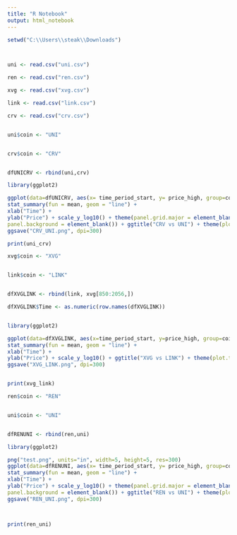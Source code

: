 ```yaml
---
title: "R Notebook"
output: html_notebook
---
```


```r
setwd("C:\\Users\\steak\\Downloads")



uni <- read.csv("uni.csv")

ren <- read.csv("ren.csv")

xvg <- read.csv("xvg.csv")

link <- read.csv("link.csv")

crv <- read.csv("crv.csv")


uni$coin <- "UNI"


crv$coin <- "CRV"


dfUNICRV <- rbind(uni,crv)

library(ggplot2)

ggplot(data=dfUNICRV, aes(x= time_period_start, y= price_high, group=coin, color=coin)) +
stat_summary(fun = mean, geom = "line") +
xlab("Time") +
ylab("Price") + scale_y_log10() + theme(panel.grid.major = element_blank(), panel.grid.minor = element_blank(),
panel.background = element_blank()) + ggtitle("CRV vs UNI") + theme(plot.title = element_text(hjust = 0.5)) 
ggsave("CRV_UNI.png", dpi=300)

print(uni_crv)

```
```r
xvg$coin <- "XVG"


link$coin <- "LINK"


dfXVGLINK <- rbind(link, xvg[850:2056,])

dfXVGLINK$Time <- as.numeric(row.names(dfXVGLINK))


library(ggplot2)

ggplot(data=dfXVGLINK, aes(x=time_period_start, y=price_high, group=coin, color=coin)) +
stat_summary(fun = mean, geom = "line") +
xlab("Time") +
ylab("Price") + scale_y_log10() + ggtitle("XVG vs LINK") + theme(plot.title = element_text(hjust = 0.5)) + scale_color_hue(direction = -1, h.start=90)
ggsave("XVG_LINK.png", dpi=300)


print(xvg_link)
```


```r
ren$coin <- "REN"


uni$coin <- "UNI"


dfRENUNI <- rbind(ren,uni)

library(ggplot2)

png("test.png", units="in", width=5, height=5, res=300)
ggplot(data=dfRENUNI, aes(x= time_period_start, y= price_high, group=coin, color=coin)) +
stat_summary(fun = mean, geom = "line") +
xlab("Time") +
ylab("Price") + scale_y_log10() + theme(panel.grid.major = element_blank(), panel.grid.minor = element_blank(),
panel.background = element_blank()) + ggtitle("REN vs UNI") + theme(plot.title = element_text(hjust = 0.5)) 
ggsave("REN_UNI.png", dpi=300)



print(ren_uni)
```

